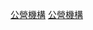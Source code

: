{{catmore}}
{{commonscat|Civil establishments in Hong Kong}}
[[Category:香港政府|公營機構]]
[[Category:香港組織|公營機構]]